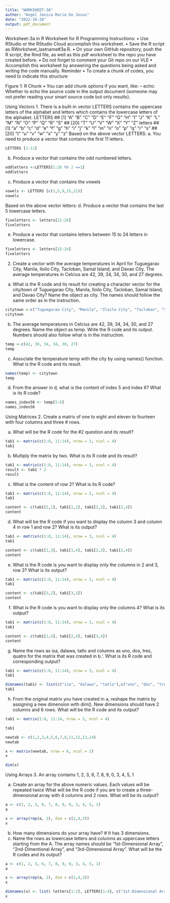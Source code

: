 ---
title: "WORKSHEET-3A"
author: "Angel Janica Marie De Jesus"
date: "2022-10-28"
output: pdf_document
---
Worksheet-3a in R
Worksheet for R Programming
Instructions:
  •	Use RStudio or the RStudio Cloud accomplish this worksheet.
•	Save the R script as RWorksheet_lastname#3a.R.
•	On your own GitHub repository, push the R script, the Rmd file, as well as this pdf worksheet to the repo you have created before.
•	Do not forget to comment your Git repo on our VLE
•	Accomplish this worksheet by answering the questions being asked and writing the code manually.
Reminder
•	To create a chunk of codes, you need to indicate this structure

Figure 1: R Chunk
•	You can add chunk options if you want, like:
  –	echo: Whether to echo the source code in the output document (someone may not prefer reading your smart source code but only results).

Using Vectors
1. There is a built-in vector LETTERS contains the uppercase letters of the alphabet
and letters which contains the lowercase letters of the alphabet.
LETTERS
## [1] "A" "B" "C" "D" "E" "F" "G" "H" "I" "J" "K" "L" "M" "N" "O" "P" "Q" "R" "S"
## [20] "T" "U" "V" "W" "X" "Y" "Z"
letters
## [1] "a" "b" "c" "d" "e" "f" "g" "h" "i" "j" "k" "l" "m" "n" "o" "p" "q" "r" "s"
## [20] "t" "u" "v" "w" "x" "y" "z"
Based on the above vector LETTERS:
a. You need to produce a vector that contains the first 11 letters.
```{r,include=TRUE}
LETTERS [1:11]
```
b. Produce a vector that contains the odd numbered letters.
```{r,include=TRUE}
oddletters <-LETTERS[1:26 %% 2 ==1]
oddletters
```
c. Produce a vector that contains the vowels
```{r,include=TRUE}
vowels <- LETTERS [c(1,5,9,15,21)]
vowels
```

Based on the above vector letters: d. Produce a vector that contains the last 5 lowercase letters.
```{r,include=TRUE}
fiveletters <- letters[21:26]
fiveletters
```
e. Produce a vector that contains letters between 15 to 24 letters in lowercase.
```{r,include=TRUE}
fiveletters <- letters[15:24]
fiveletters
```

2. Create a vector with the average temperatures in April for Tuguegarao City, Manila, Iloilo City, Tacloban,
Samal Island, and Davao City. The average temperatures in Celcius are 42, 39, 34, 34, 30, and 27 degrees.

a. What is the R code and its result for creating a character vector for the city/town of Tuguegarao City,
Manila, Iloilo City, Tacloban, Samal Island, and Davao City? Name the object as city. The names
should follow the same order as in the instruction.
```{r, include=FALSE}
citytown <-c("Tuguegarao City", "Manila", "Iloilo City", "Tacloban", "Samal Island", "Davao City")
citytown
```

b. The average temperatures in Celcius are 42, 39, 34, 34, 30, and 27 degrees. Name the object as temp.
Write the R code and its output. Numbers should also follow what is in the instruction.
```{r,include=TRUE}
temp <-c(42, 39, 34, 34, 30, 27)
temp
```

c. Associate the temperature temp with the city by using names() function. What is the R code and its
result.
```{r,include=TRUE}
names(temp) <- citytown
temp
```

d. From the answer in d, what is the content of index 5 and index 6? What is its R code?
```{r,include=TRUE}
names_index56 <- temp[5:6]
names_index56
```

Using Matrices
2. Create a matrix of one to eight and eleven to fourteen with four columns and three # rows.

a. What will be the R code for the #2 question and its result?
```{r,include=TRUE}
tab1 <- matrix(c(1:8, 11:14), nrow = 3, ncol = 4)
tab1
```

b. Multiply the matrix by two. What is its R code and its result?
```{r,include=TRUE}
tab1 <- matrix(c(1:8, 11:14), nrow = 3, ncol = 4)
result <- tab1 * 2
result
```

c. What is the content of row 2? What is its R code?
```{r,include=TRUE}
tab1 <- matrix(c(1:8, 11:14), nrow = 3, ncol = 4)
tab1
```

```{r,include=TRUE}
content <- c(tab1[2,1], tab1[2,2], tab1[2,3], tab1[2,4])
content
```
d. What will be the R code if you want to display the column 3 and column 4 in row 1 and row 2? What
is its output?
```{r,include=TRUE}
tab1 <- matrix(c(1:8, 11:14), nrow = 3, ncol = 4)
tab1
```

```{r,include=TRUE}
content <- c(tab1[1,3], tab1[1,4], tab1[2,3], tab1[2,4])
content
```
e. What is the R code is you want to display only the columns in 2 and 3, row 3? What is its output?
```{r,include=TRUE}
tab1 <- matrix(c(1:8, 11:14), nrow = 3, ncol = 4)
tab1
```

```{r,include=TRUE}
content <- c(tab1[3,2], tab1[3,3])
content
```
f. What is the R code is you want to display only the columns 4? What is its output?
```{r,include=TRUE}
tab1 <- matrix(c(1:8, 11:14), nrow = 3, ncol = 4)
tab1
```

```{r,include=TRUE}
content <- c(tab1[1,4], tab1[2,4], tab1[3,4])
content
```

g. Name the rows as isa, dalawa, tatlo and columns as uno, dos, tres, quatro for the matrix that was
created in b.‘. What is its R code and corresponding output?
```{r,include=TRUE}
tab1 <- matrix(c(1:8, 11:14), nrow = 3, ncol = 4)
tab1
```

```{r,include=TRUE}
dimnames(tab1) <- list(c("isa", "dalawa", "tatlo"),c("uno", "dos", "tres", "quatro"))
tab1
```
h. From the original matrix you have created in a, reshape the matrix by assigning a new dimension with
dim(). New dimensions should have 2 columns and 6 rows. What will be the R code and its output?
```{r,include=TRUE}
tab1 <- matrix(1:8, 11:14, nrow = 3, ncol = 4)
```

```{r,include=TRUE}
tab1
```

```{r,include=TRUE}
newtab <- c(1,2,3,4,5,6,7,8,11,12,13,14)
newtab
```

```{r,include=TRUE}
x <- matrix(newtab, nrow = 6, ncol = 2)
x
```

```{r,include=TRUE}
dim(x)
```

Using Arrays
3. An array contains 1, 2, 3, 6, 7, 8, 9, 0, 3, 4, 5, 1

a. Create an array for the above numeric values. Each values will
be repeated twice
What will be the R code if you are to create a three-dimensional
array with 4 columns and 2 rows. What will be its output?

```{r,include=TRUE}
a <- c(1, 2, 3, 6, 7, 8, 9, 0, 3, 4, 5, 1)
a
```

```{r,include=TRUE}
x <- array(rep(a, 2), dim = c(2,4,3))
x
```
b. How many dimensions do your array have? # It has 3 dimensions.
c. Name the rows as lowercase letters and columns as uppercase letters starting from the A. The array
names should be “1st-Dimensional Array”, “2nd-Dimentional Array”, and “3rd-Dimensional Array”.
What will be the R codes and its output?
```{r,include=TRUE}
a <- c(1, 2, 3, 6, 7, 8, 9, 0, 3, 4, 5, 1)
a
```

```{r,include=TRUE}
x <- array(rep(a, 2), dim = c(2,4,3))
x
```

```{r,include=TRUE}
dimnames(x) <- list( letters[1:2], LETTERS[1:4], c("1st-Dimensional Array", "2nd-Dimensional Array", "3rd-Dimentional Array"))
x
```
